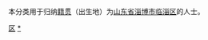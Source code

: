 {{Catnav|頁面分類|各種主題的頁面分類|依中国各省来作的分类|各地中国人|山东人|淄博人}}
{{Catnav|頁面分類|人物|各國人物|中国人|各地中国人|山东人|淄博人}}

本分类用于归纳[[籍贯|籍贯]]（出生地）为[[山东省|山东省]][[淄博市|淄博市]][[临淄区|临淄区]]的人士。

[[Category:淄博人|区]]
[[Category:临淄区|*]]